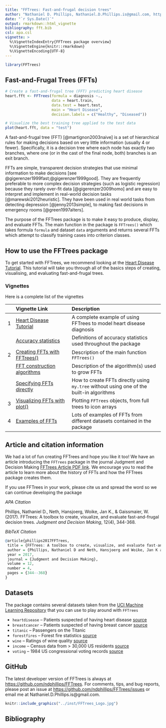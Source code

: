 ```yaml
---
title: "FFTrees: Fast-and-frugal decision trees"
author: "Nathaniel D. Phillips, Nathaniel.D.Phillips.is@gmail.com, https://www.linkedin.com/in/nathanieldphillips/"
date: "`r Sys.Date()`"
output: rmarkdown::html_vignette
bibliography: fft.bib
csl: apa.csl
vignette: >
  %\VignetteIndexEntry{FFTrees package overview}
  %\VignetteEngine{knitr::rmarkdown}
  %\VignetteEncoding{UTF-8}
---
```


```r
library(FFTrees)
```

## Fast-and-Frugal Trees (FFTs)

```r
# Create a fast-and-frugal tree (FFT) predicting heart disease
heart.fft <- FFTrees(formula = diagnosis ~.,
                     data = heart.train,
                     data.test = heart.test,
                     main = "Heart Disease",
                     decision.labels = c("Healthy", "Diseased"))

# Visualize the best training tree applied to the test data
plot(heart.fft, data = "test")
```


A fast-and-frugal tree (FFT) [@martignon2003naive] is a set of hierarchical rules for making decisions based on very little information (usually 4 or fewer). Specifically, it is a decision tree where each node has exactly two branches, where one (or in the cast of the final node, both) branches is an exit branch. 

FFTs are simple, transparent decision strategies that use minimal information to make decisions [see @gigerenzer1999fast;@gigerenzer1999good]. They are frequently preferable to more complex decision strategies (such as logistic regression) because they rarely over-fit data [@gigerenzer2009homo] and are easy to interpret and implement in real-world decision tasks [@marewski2012heuristic]. They have been used in real world tasks from detecting depression [@jenny2013simple], to making fast decisions in emergency rooms [@green1997alters].

The purpose of the FFTrees package is to make it easy to produce, display, and evaluate FFTs. The main function in the package is `FFTrees()` which takes formula `formula` and dataset `data` arguments and returns several FFTs which attempt to classify training cases into criterion classes. 

## How to use the FFTrees package

To get started with FFTrees, we recommend looking at the [Heart Disease Tutorial](FFTrees_heart.html). This tutorial will take you through all of the basics steps of creating, visualising, and evaluating fast-and-frugal trees.

### Vignettes

Here is a complete list of the vignettes

| | Vignette Link| Description |
|--:|:------------------------------|:-------------------------------------------------|
|     1|    [Heart Disease Tutorial](FFTrees_heart.html)| A complete example of using FFTrees to model heart disease diagnosis     |
|      |    [Accuracy statistics](AccuracyStatistics.html)| Definitions of accuracy statistics used throughout the package|
|     2|    [Creating FFTs with FFTrees()](FFTrees_function.html) |Description of  the main function `FFTrees()`|
|     |    [FFT construction algorithms](FFTrees_algorithm.html)|Description of the algorithm(s) used to grow FFTs     |
|      |    [Specifying FFTs directly](FFTrees_mytree.html)|How to create FFTs directly using `my.tree` without using one of the built-in algorithms|
|     3|    [Visualizing FFTs with plot()](FFTrees_plot.html)|Plotting `FFTrees` objects, from full trees to icon arrays|
|     4|    [Examples of FFTs](FFTrees_examples.html)|Lots of examples of FFTs from different datasets contained in the package|


## Article and citation information

We had a lot of fun creating FFTrees and hope you like it too! We have an article introducing the `FFTrees` package in the journal Judgment and Decision Making [FFTrees Article PDF link](http://journal.sjdm.org/17/17217/jdm17217.pdf). We encourage you to read the article to learn more about the history of FFTs and how the FFTrees package creates them.

If you use FFTrees in your work, please cite us and spread the word so we can continue developing the package

*APA Citation*

Phillips, Nathaniel D., Neth, Hansjoerg, Woike, Jan K., & Gaissmaier, W. (2017). FFTrees: A toolbox to create, visualize, and evaluate fast-and-frugal decision trees. *Judgment and Decision Making*, 12(4), 344-368.

*BibTeX Citation*

```r
@article{phillips2017FFTrees,
 title = {FFTrees: A toolbox to create, visualize, and evaluate fast-and-frugal decision trees},
 author = {Phillips, Nathaniel D and Neth, Hansjoerg and Woike, Jan K and Gaissmaier, Wolfgang},
 year = 2017, 
 journal = {Judgment and Decision Making},
 volume = 12,
 number = 4,
 pages = {344--368}
}
```


## Datasets

The package contains several datasets taken from the [UCI Machine Learning Repository](http://archive.ics.uci.edu/ml/) that you can use to play around with `FFTrees`

- `heartdisease` -- Patients suspected of having heart disease [source](http://archive.ics.uci.edu/ml/datasets/Heart+Disease)
- `breastcancer` -- Patients suspected of having breast cancer [source](https://archive.ics.uci.edu/ml/datasets/Breast+Cancer+Wisconsin+(Diagnostic))
- `titanic` -- Passengers on the Titanic
- `forestfires` -- Forest fire statistics [source](http://archive.ics.uci.edu/ml/datasets/Forest+Fires)
- `wine` -- Ratings of wine quality [source](http://archive.ics.uci.edu/ml/datasets/Wine)
- `income` -- Census data from > 30,000 US residents [source](http://archive.ics.uci.edu/ml/datasets/Adult)
- `voting` -- 1984 US congressional voting records [source](https://archive.ics.uci.edu/ml/datasets/Congressional+Voting+Records)


## GitHub

The latest developer version of FFTrees is always at [https://github.com/ndphillips/FFTrees](https://github.com/ndphillips/FFTrees). For comments, tips, and bug reports, please post an issue at [https://github.com/ndphillips/FFTrees/issues](https://github.com/ndphillips/FFTrees/issues) or email me at Nathaniel.D.Phillips.is@gmail.com.

```r
knitr::include_graphics("../inst/FFTrees_Logo.jpg")
```


## Bibliography
